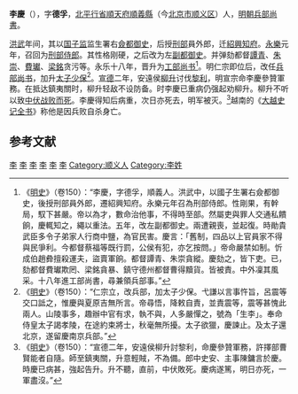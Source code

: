 '''李慶'''（{{bd|？||1427年||catIdx=}}），字'''德孚'''，[[北平行省|北平行省]][[順天府|順天府]][[順義縣|順義縣]]（今[[北京市|北京市]][[顺义区|顺义区]]）人，[[明朝兵部尚書|明朝兵部尚書]]。

[[洪武|洪武]]年间，其以[[国子监|国子监]]监生署右[[僉都御史|僉都御史]]，后授[[刑部|刑部]]員外郎，迁[[紹興|紹興]][[知府|知府]]。[[永乐_(明朝)|永樂]]元年，召回为[[刑部侍郎|刑部侍郎]]。其性格刚硬，之后改为左[[副都御史|副都御史]]。并弹劾都督[[譚青|譚青]]、[[朱崇|朱崇]]、[[費瓛|費瓛]]、[[梁銘|梁銘]]贪污等。永乐十八年，晋升为[[工部尚书|工部尚书]]<ref>《[[明史|明史]]》（卷150）：“李慶，字德孚，順義人。洪武中，以國子生署右僉都御史，後授刑部員外郎，遷紹興知府。永樂元年召為刑部侍郎。性剛果，有幹局，馭下甚嚴。帝以為才，數命治他事，不得時至部。然屬吏與罪人交通私饋餉，慶輒知之，繩以重法。五年，改左副都御史。兩遭親喪，並起復。時勛貴武臣多令子弟家人行商中鹽，為官民害。慶言：「舊制，四品以上官員家不得與民爭利。今都督蔡福等既行罰，公侯有犯，亦乞按問。」帝命嚴禁如制。忻成伯趙彜擅殺運夫，盜賣軍餉。都督譚青、朱崇貪縱。慶劾之，皆下吏。已，劾都督費瓛欺罔、梁銘貪暴、鎮守德州都督曹得黷貨。皆被責。中外凜其風采。十八年進工部尚書，尋兼領兵部事。”</ref>。明仁宗即位后，改任[[兵部尚书|兵部尚书]]，加升[[太子少保|太子少保]]<ref>《[[明史|明史]]》（卷150）：“仁宗立，改兵部，加太子少保。弋謙以言事忤旨，呂震等交口詆之，惟慶與夏原吉無所言。帝尋悟，降敕自責，並責震等，震等甚愧此兩人。山陵事多，趣辦中官有求，執不與，人多嚴憚之，號為「生李」。奉命侍皇太子謁孝陵，在途約束將士，秋毫無所擾。太子欲獵，慶諫止。及太子還北京，遂留慶南京兵部。”</ref>。[[宣德|宣德]]二年，安遠侯[[柳升|柳升]]讨伐[[黎利|黎利]]，明宣宗命李慶參贊軍務。在抵达鎮夷關时，柳升轻敌不设防备。时李慶已重病仍强起劝柳升。柳升不听以致[[支棱昌江之戰|中伏战败而死]]。李慶得知后病重，次日亦死去，明军被灭。<ref>《[[明史|明史]]》（卷150）：“宣德二年，安遠侯柳升討黎利，命慶參贊軍務，許擇部曹賢能者自隨。師至鎮夷關，升意輕賊，不為備。郎中史安、主事陳鏞言於慶。時慶已病甚，強起告升。升不聽，直前，中伏敗死。慶病遂篤，明日亦死，一軍盡沒。”</ref>越南的《[[大越史记全书|大越史记全书]]》称他是因兵败自杀身亡。

==参考文献==
{{reflist}}
{{start box}}
{{s-off}}
{{succession box|[[宋禮_(尚書)|宋禮]]|[[金純|金純]]|[[明朝工部尚書|明朝工部尚書]]|1422年-1424年}}
{{succession box|[[趙羾|趙羾]]|[[張本_(明朝尚書)|張本]]|[[明朝兵部尚書|明朝兵部尚書]]|1425年-1426年}}
{{end box}}
{{藍山起義}}
[[Category:明朝左都御史|李]]
[[Category:明朝兵部尚书|李]]
[[Category:明朝工部尚书|李]]
[[Category:明朝刑部侍郎|李]]
[[Category:明朝紹興府知府|李]]
[[Category:明朝太子少保|李]]
[[Category:顺义人|Category:顺义人]]
[[Category:李姓|Category:李姓]]